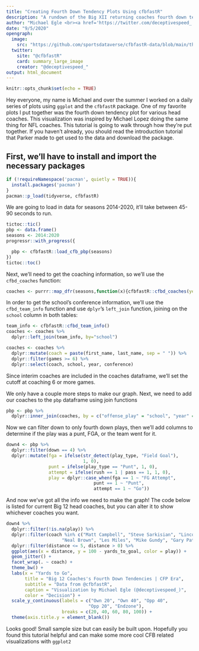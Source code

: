 ---
title: "Creating Fourth Down Tendency Plots Using cfbfastR"
description: "A rundown of the Big XII returning coaches fourth down tendencies"
author: "Michael Egle <br><a href='https://twitter.com/deceptivespeed_' target='blank'><img src='https://img.shields.io/twitter/follow/deceptivespeed_?color=blue&label=%40deceptivespeed_&logo=x&style=for-the-badge' alt='@deceptivespeed_' /></a> <a href='https://github.com/michaelegle' target='blank'><img src='https://img.shields.io/github/followers/michaelegle?color=eee&logo=Github&style=for-the-badge' alt='@michaelegle' /></a>"
date: "9/5/2020"
opengraph:
  image: 
    src: "https://github.com/sportsdataverse/cfbfastR-data/blob/main/themes/social_card_cfbfastR_final_quote.png?raw=true"
  twitter:
    site: "@cfbfastR"
    card: summary_large_image
    creator: "@deceptivespeed_"
output: html_document
---

```{r setup, include=FALSE}
knitr::opts_chunk$set(echo = TRUE)
```

Hey everyone, my name is Michael and over the summer I worked on a daily series of plots using ```ggplot``` and the ```cfbfastR``` package. One of my favorite plots I put together was the fourth down tendency plot for various head coaches. This visualization was inspired by Michael Lopez doing the same thing for NFL coaches. This tutorial is going to walk through how they're put together. If you haven't already, you should read the introduction tutorial that Parker made to get used to the data and download the package.

## First, we'll have to install and import the necessary packages
```{r install_packages, message = FALSE, warning = FALSE}
if (!requireNamespace('pacman', quietly = TRUE)){
  install.packages('pacman')
}
pacman::p_load(tidyverse, cfbfastR)
```


We are going to load in data for seasons 2014-2020, it'll take between 45-90 seconds to run.
```{r load_2014_2020, warning = FALSE}
tictoc::tic()
pbp <- data.frame()
seasons <- 2014:2020
progressr::with_progress({

  pbp <- cfbfastR::load_cfb_pbp(seasons)
})
tictoc::toc()
```

Next, we'll need to get the coaching information, so we'll use the ```cfbd_coaches``` function:
```{r fourth_down_coaches}
coaches <- purrr::map_dfr(seasons,function(x){cfbfastR::cfbd_coaches(year = x)})

```
In order to get the school's conference information, we'll use the ```cfbd_team_info``` function and use ```dplyr```'s ```left_join``` function, joining on the `school` column in both tables:
```{r teams_info}
team_info <- cfbfastR::cfbd_team_info()
coaches <- coaches %>% 
  dplyr::left_join(team_info, by="school")
```

```{r fourth_down_coaches2}
coaches <- coaches %>%
  dplyr::mutate(coach = paste(first_name, last_name, sep = " ")) %>%
  dplyr::filter(games >= 6) %>%
  dplyr::select(coach, school, year, conference)
```

Since interim coaches are included in the coaches dataframe, we'll set the cutoff at coaching 6 or more games.

We only have a couple more steps to make our graph. Next, we need to add our coaches to the ```pbp``` dataframe using join functions
```{r fourth_down_join}
pbp <- pbp %>%
  dplyr::inner_join(coaches, by = c("offense_play" = "school", "year" = "year"))
```

Now we can filter down to only fourth down plays, then we'll add columns to determine if the play was a punt, FGA, or the team went for it.
```{r fourth_down_mutate}
down4 <- pbp %>%
  dplyr::filter(down == 4) %>%
  dplyr::mutate(fga = ifelse(str_detect(play_type, "Field Goal"),
                             1, 0),
                punt = ifelse(play_type == "Punt", 1, 0),
                attempt = ifelse(rush == 1 | pass == 1, 1, 0),
                play = dplyr::case_when(fga == 1 ~ "FG Attempt",
                                 punt == 1 ~ "Punt",
                                 attempt == 1 ~ "Go"))
```

And now we've got all the info we need to make the graph! The code below is listed for current Big 12 head coaches, but you can alter it to show whichever coaches you want.
```{r fourth_down_plot, fig.alt="Big 12 Coaches's Fourth Down Tendencies | CFP Era"}
down4 %>%
  dplyr::filter(!is.na(play)) %>%
  dplyr::filter(coach %in% c("Matt Campbell", "Steve Sarkisian", "Lincoln Riley", "Chris Klieman", "Matt Wells",
                     "Neal Brown", "Les Miles", "Mike Gundy", "Gary Patterson", "Dave Aranda")) %>%
  dplyr::filter(distance <= 5, distance > 0) %>%
  ggplot(aes(x = distance, y = 100 - yards_to_goal, color = play)) +
  geom_jitter() +
  facet_wrap(. ~ coach) +
  theme_bw() +
  labs(x = "Yards to Go",
       title = "Big 12 Coaches's Fourth Down Tendencies | CFP Era",
       subtitle = "Data from @cfbfastR",
       caption = "Visualization by Michael Egle (@deceptivespeed_)",
       color = "Decision") +
  scale_y_continuous(labels = c("Own 20", "Own 40", "Opp 40",
                               "Opp 20", "Endzone"),
                     breaks = c(20, 40, 60, 80, 100)) +
  theme(axis.title.y = element_blank())
```

Looks good! Small sample size but can easily be built upon. Hopefully you found this tutorial helpful and can make some more cool CFB related visualizations with ```ggplot2```
